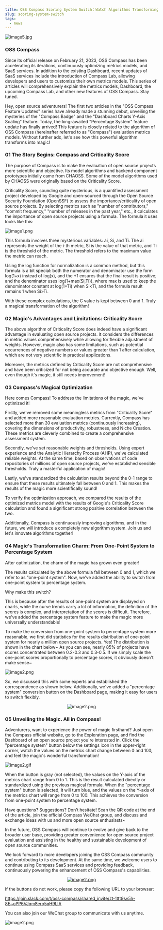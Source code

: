 ```yaml
---
title: OSS Compass Scoring System Switch：Watch Algorithms Transforming into Magic!
slug: scoring-system-switch
tags:
  - news
---
```


![image5.jpg](media/report1.png)

<!--truncate-->

### OSS Compass

Since its official release on February 21, 2023, OSS Compass has been accelerating its iterations, continuously optimizing metrics models, and SaaS services. In addition to the existing Dashboard, recent updates of SaaS services include the introduction of Compass Lab, allowing developers and users to customize their own metrics models. This series of articles will comprehensively explain the metrics models, Dashboard, the upcoming Compass Lab, and other new features of OSS Compass. Stay tuned.

Hey, open source adventurers! The first two articles in the "OSS Compass Feature Updates" series have already made a stunning debut, unveiling the mysteries of the "Compass Badge" and the "Dashboard Charts Y-Axis Scaling" feature. Today, the long-awaited "Percentage System" feature update has finally arrived! This feature is closely related to the algorithm of OSS Compass (hereinafter referred to as "Compass") evaluation metrics models. Without further ado, let's see how this powerful algorithm transforms into magic!

### 01 The Story Begins: Compass and Criticality Score

The purpose of Compass is to make the evaluation of open source projects more scientific and objective. Its model algorithms and backend component prototypes initially came from CHAOSS. Some of the model algorithms used by CHAOSS were originally based on the Criticality Score.

Criticality Score, sounding quite mysterious, is a quantified assessment project developed by Google and open-sourced through the Open Source Security Foundation (OpenSSF) to assess the importance/criticality of open source projects. By selecting metrics such as "number of contributors," "commit frequency," "number of releases in the past year," etc., it calculates the importance of open source projects using a formula. The formula it uses looks like this:

![image1.png](media/01.jpg)

This formula involves three mysterious variables: ai, Si, and Ti. The ai represents the weight of the i-th metric, Si is the value of that metric, and Ti is the threshold of the metric. The threshold refers to the maximum value the metric can reach.

Using the log function for normalization is a common method, but this formula is a bit special: both the numerator and denominator use the form log(1+x) instead of log(x), and the +1 ensures that the final result is positive; and the denominator uses log(1+max(Si,Ti)), where max is used to keep the denominator constant at log(1+Ti) when Si<Ti, and the formula result remains 1 when Si>Ti.

With these complex calculations, the C value is kept between 0 and 1. Truly a magical transformation of the algorithm!

### 02 Magic's Advantages and Limitations: Criticality Score

The above algorithm of Criticality Score does indeed have a significant advantage in evaluating open source projects. It considers the differences in metric values comprehensively while allowing for flexible adjustment of weights. However, magic also has some limitations, such as potential occurrences of negative numbers or values greater than 1 after calculation, which are not very scientific in practical applications.

Moreover, the metrics defined by Criticality Score are not comprehensive and have been criticized for not being accurate and objective enough. Well, even though it's magic, it still needs improvement!

### 03 Compass's Magical Optimization

Here comes Compass! To address the limitations of the magic, we've optimized it!

Firstly, we've removed some meaningless metrics from "Criticality Score" and added more reasonable evaluation metrics. Currently, Compass has selected more than 30 evaluation metrics (continuously increasing), covering the dimensions of productivity, robustness, and Niche Creation. These metrics are cleverly combined to create a comprehensive assessment system.

Secondly, we've set reasonable weights and thresholds. Using expert experience and the Analytic Hierarchy Process (AHP), we've calculated reliable weights. At the same time, based on observations of code repositories of millions of open source projects, we've established sensible thresholds. Truly a masterful application of magic!

Lastly, we've standardized the calculation results beyond the 0-1 range to ensure that these results ultimately fall between 0 and 1. This makes the results of the magic more scientifically sound!

To verify the optimization approach, we compared the results of the optimized metrics model with the results of Google's Criticality Score calculation and found a significant strong positive correlation between the two.

Additionally, Compass is continuously improving algorithms, and in the future, we will introduce a completely new algorithm system. Join us and let's innovate algorithms together!

### 04 Magic's Transformation Charm: From One-Point System to Percentage System

After optimization, the charm of the magic has grown even greater!

The results calculated by the above formula fall between 0 and 1, which we refer to as "one-point system". Now, we've added the ability to switch from one-point system to percentage system.

Why make this switch?

This is because after the results of one-point system are displayed on charts, while the curve trends carry a lot of information, the definition of the scores is complex, and interpretation of the scores is difficult. Therefore, we've added the percentage system feature to make the magic more universally understandable!

To make the conversion from one-point system to percentage system more reasonable, we first did statistics for the results distribution of one-point system for nearly a million open source projects. Yes! The distribution is shown in the chart below~ As you can see, nearly 85% of projects have scores concentrated between 0.2-0.3 and 0.3-0.5. If we simply scale the one-point scores proportionally to percentage scores, it obviously doesn't make sense~

![image2.png](media/02.png)

So, we discussed this with some experts and established the correspondence as shown below. Additionally, we've added a "percentage system" conversion button on the Dashboard page, making it easy for users to switch flexibly.

<center>

![image2.png](media/03.png)

</center>

### 05 Unveiling the Magic. All in Compass!

Adventurers, want to experience the power of magic firsthand? Just open the Compass official website, go to the Exploration page, and find the Dashboard of an open source project you're interested in. Click the "percentage system" button below the settings icon in the upper-right corner, watch the values on the metrics chart change between 0 and 100, and feel the magic's wonderful transformation!

![image2.gif](media/p1.png)

When the button is gray (not selected), the values on the Y-axis of the metrics chart range from 0 to 1. This is the result calculated directly or standardized using the previous magical formula. When the "percentage system" button is selected, it will turn blue, and the values on the Y-axis of the metrics chart will range from 0 to 100. This achieves the conversion from one-point system to percentage system.

Have questions? Suggestions? Don't hesitate! Scan the QR code at the end of the article, join the official Compass WeChat group, and discuss and exchange ideas with us and more open source enthusiasts~

In the future, OSS Compass will continue to evolve and give back to the broader user base, providing greater convenience for open source project evaluation and assisting in the healthy and sustainable development of open source communities.

We look forward to more developers joining the OSS Compass community and contributing to its development. At the same time, we welcome users to continue using Compass SaaS services and providing feedback, continuously powering the enhancement of OSS Compass's capabilities.

<center>

[![image2.png](media/slack.jpg)](https://join.slack.com/t/oss-compass/shared_invite/zt-1ttt9sv5h-8E~oPP6VJqm8ero5qH9LlA)

</center>

If the buttons do not work, please copy the following URL to your browser:

https://join.slack.com/t/oss-compass/shared_invite/zt-1ttt9sv5h-8E~oPP6VJqm8ero5qH9LlA

You can also join our WeChat group to communicate with us anytime.

![image2.png](media/we.jpg)
